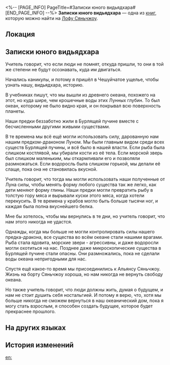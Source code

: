 <%-- [PAGE_INFO]
PageTitle=#Записки юного видьядхара#
[END_PAGE_INFO] --%>
{{Дополнить}}
{{Книга Инфобокс
|id           = 232
|Название     = 
|Изображение  = Рукописи Лофу Сяньчжоу 4.png
|Мир          = Лофу Сяньчжоу
|Томов        = 1
|Автор        = <!--нужно добавить-->
|Описание     = Тетрадь какого-то школьника, забытая в Чешуйчатом ущелье. В ней записаны его фантазии об истории видьядхара.
|Том1         = {{tx}}
|Источник1    = {{tx|Отсутствует источник}}
|Персонажи    = 
|Фракции      = 
}}
'''Записки юного видьядхара''' — одна из [[Книги|книг]], которую можно найти на [[Лофу Сяньчжоу]].

==Локация==
{{Отметка карты|<!--название карты-->|<!--id отметки-->}}

==Записки юного видьядхара==
Учитель говорит, что если люди не помнят, откуда пришли, то они в той же степени не будут осознавать, куда им двигаться.

Начались каникулы, и потому я пришёл в Чешуйчатое ущелье, чтобы узнать нашу, видьядхара, историю.

В учебниках пишут, что мы вышли из древнего океана, похожего на этот, но куда шире, чем крошечные воды этих Лунных глубин. То был океан, которому не было видно края, и он покрывал всю поверхность планеты.

Наши предки беззаботно жили в Бурлящей пучине вместе с бесчисленными другими живыми существами.

В те времена мы всё ещё могли использовать силу, дарованную нам нашим предком-драконом Луном. Мы были главным видом среди всех существ Бурлящей пучины, и всё было в нашей власти. Если рыба была слишком костлявой, мы убирали кости из её тела. Если морской зверь был слишком маленьким, мы откармливали его и позволяли размножаться. Если водоросль была слишком горькой, мы делали её слаще, пока она не становилась вкусной.

Учитель говорит, что тогда мы могли использовать наши полученные от Луна силы, чтобы менять форму любого существа так же легко, как дети меняют форму глины. Наши предки могли превратить рыбу в толстую гору мяса и вырывали куски этого мяса, когда хотели перекусить. В те времена у крабов могло быть больше тысячи ног, и каждая была полна вкуснейшего белка.

Мне бы хотелось, чтобы мы вернулись в те дни, но учитель говорит, что нам этого никогда не удастся.

Однажды, когда мы больше не могли контролировать силы нашего предка-дракона, все существа во всём океане стали нашими врагами. Рыба стала ядовита, морские звери - агрессивны, и даже водоросли могли охотиться на нас. Позднее даже микроскопические существа в Бурлящей пучине стали опасны. Они размножались, пока не сделали воды океана непригодными для нас.

Спустя ещё какое-то время мы присоединились к Альянсу Сяньчжоу. Жизнь на борту Сяньчжоу хороша, но нам никогда не вернуть свободу океана.

Но также учитель говорит, что люди должны жить, думая о будущем, и нам не стоит душить себя ностальгией. И потому я верю, что, хотя мы больше никогда не сможем вернуться в наш океанический дом, пока я могу стать взрослым, я способен создать будущее, которое будет прекраснее прошлого.

==На других языках==
{{На других языках
|en   = A Vidyadhara Youth's Notes
|zhs  = 某持明少年的笔记
|zht  = 某持明少年的筆記
|ja   = とある持明族少年の筆記
|ko   = 비디아다라 소년의 노트
|es   = Notas de un joven vidyadhara
|fr   = Notes d'un jeune vidyadharien
|ru   = Записки юного видьядхара
|th   = บันทึกของ Vidyadhara วัยหนุ่ม
|vi   = Bút Ký Của Một Thiếu Niên Vidyadhara Nào Đó
|de   = Notizen eines jungen Vidyadhara
|id   = Catatan Seorang Pemuda Vidyadhara
|pt   = Anotações de Um Jovem Vidyadhara
}}

==История изменений==
{{История изменений|3.5}}

[[en:]]